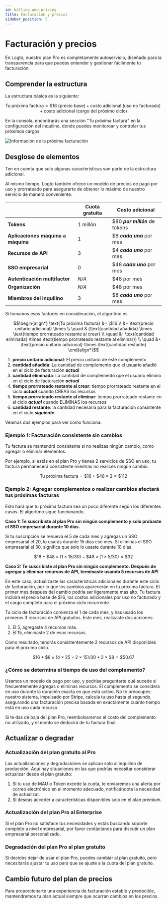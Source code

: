 ```yaml
---
id: billing-and-pricing
title: Facturación y precios
sidebar_position: 5
---
```


# Facturación y precios

En Logto, nuestro plan Pro es completamente autoservicio, diseñado para la transparencia para que puedas entender y gestionar fácilmente tu facturación.

## Comprender la estructura

La estructura básica es la siguiente:

```math
\text{Tu próxima factura} = \$16\text{ (precio base)} + \text{costo adicional (uso no facturado)} + \text{costo adicional (cargo del próximo ciclo)}
```

En la consola, encontrarás una sección "Tu próxima factura" en la configuración del inquilino, donde puedes monitorear y controlar tus próximos cargos.

![Información de la próxima facturación](./assets/next-billing-info.png)

## Desglose de elementos

Ten en cuenta que solo algunas características son parte de la estructura adicional.

Al mismo tiempo, Logto también ofrece un modelo de precios de pago por uso y prorrateado para asegurarte de obtener lo máximo de nuestro servicio de manera conveniente.

|                                    | Cuota gratuita | Costo adicional                |
| ---------------------------------- | -------------- | ------------------------------ |
| **Tokens**                         | 1 millón       | $80 **_por millón_** de tokens |
| **Aplicaciones máquina a máquina** | 1              | $8 **_cada una_** por mes      |
| **Recursos de API**                | 3              | $4 **_cada uno_** por mes      |
| **SSO empresarial**                | 0              | $48 **_cada uno_** por mes     |
| **Autenticación multifactor**      | _N/A_          | $48 por mes                    |
| **Organización**                   | _N/A_          | $48 por mes                    |
| **Miembros del inquilino**         | 3              | $8 **_cada uno_** por mes      |

Si tomamos esos factores en consideración, el algoritmo es

```math
\begin{align*}
\text{Tu próxima factura} &= \$16 \\
&+ \text{precio unitario adicional} \times \\
\quad & (\text{cantidad añadida} \times \text{tiempo prorrateado restante al crear} \\
\quad &- \text{cantidad eliminada} \times \text{tiempo prorrateado restante al eliminar}) \\
\quad &+ \text{precio unitario adicional} \times \text{cantidad restante}
\end{align*}
```

1. **precio unitario adicional**: El precio unitario de este complemento
2. **cantidad añadida**: La cantidad de complemento que el usuario añadió en el ciclo de facturación **_actual_**
3. **cantidad eliminada**: La cantidad de complemento que el usuario eliminó en el ciclo de facturación **_actual_**
4. **tiempo prorrateado restante al crear**: tiempo prorrateado restante en el ciclo **_actual_** cuando CREAS los recursos
5. **tiempo prorrateado restante al eliminar**: tiempo prorrateado restante en el ciclo **_actual_** cuando ELIMINAS los recursos
6. **cantidad restante**: la cantidad necesaria para la facturación consistente en el ciclo **_siguiente_**

Veamos dos ejemplos para ver cómo funciona.

### Ejemplo 1: Facturación consistente sin cambios

Tu factura se mantendrá consistente si no realizas ningún cambio, como agregar o eliminar elementos.

Por ejemplo, si estás en el plan Pro y tienes 2 servicios de SSO en uso, tu factura permanecerá consistente mientras no realices ningún cambio.

```math
\text{Tu próxima factura} = \$ 16 + \$ 48 \times 2 = \$ 112
```

### Ejemplo 2: Agregar complementos o realizar cambios afectará tus próximas facturas

Esto hará que tu próxima factura sea un poco diferente según los diferentes casos. El algoritmo sigue funcionando.

**Caso 1: Te suscribiste al plan Pro sin ningún complemento y solo probaste el SSO empresarial durante 10 días.**

Si tu suscripción se renueva el 5 de cada mes y agregas un SSO empresarial el 20, lo usarás durante 15 días ese mes. Si eliminas el SSO empresarial el 30, significa que solo lo usaste durante 10 días.

```math
\$16 + \$48 \times (1 \times 15 / 30) - \$48 \times (1 \times 5 / 30) = \$32
```

**Caso 2: Te suscribiste al plan Pro sin ningún complemento. Después de agregar y eliminar recursos de API, terminaste usando 5 recursos de API**

En este caso, actualizaste las características adicionales durante este ciclo de facturación, por lo que los cambios aparecerán en tu próxima factura. El primer mes después del cambio podría ser ligeramente más alto. Tu factura incluirá el precio base de $16, los costos adicionales por uso no facturado y el cargo completo para el próximo ciclo recurrente.

Tu ciclo de facturación comienza el 1 de cada mes, y has usado los primeros 3 recursos de API gratuitos. Este mes, realizaste dos acciones:

1. El 5, agregaste 4 recursos más.
2. El 15, eliminaste 2 de esos recursos.

Como resultado, tendrás consistentemente 2 recursos de API disponibles para el próximo ciclo.

```math
\$16 + \$8 \times (4 \times 25 - 2 \times 15) / 30 + 2 \times \$8 = \$50.67
```

### ¿Cómo se determina el tiempo de uso del complemento?

Usamos un modelo de pago por uso, y podrías preguntarte qué sucede si frecuentemente agregas o eliminas recursos. El complemento se considera en uso durante la duración exacta en que está activo. No te preocupes: nuestro sistema, impulsado por Stripe, calcula tu uso hasta el segundo, asegurando una facturación precisa basada en exactamente cuánto tiempo está en uso cada recurso.

Si te das de baja del plan Pro, reembolsaremos el costo del complemento no utilizado, y el monto se deducirá de tu factura final.

## Actualizar o degradar

### Actualización del plan gratuito al Pro

Las actualizaciones y degradaciones se aplican solo al inquilino de producción. Aquí hay situaciones en las que podrías necesitar considerar actualizar desde el plan gratuito:

1. Si tu uso de MAU o Token excede la cuota, te enviaremos una alerta por correo electrónico en el momento adecuado, notificándote la necesidad de actualizar.
2. Si deseas acceder a características disponibles solo en el plan premium.

### Actualización del plan Pro al Enterprise

Si el plan Pro no satisface tus necesidades y estás buscando soporte completo a nivel empresarial, por favor contáctanos para discutir un plan empresarial personalizado.

### Degradación del plan Pro al plan gratuito

Si decides dejar de usar el plan Pro, puedes cambiar al plan gratuito, pero necesitarás ajustar tu uso para que se ajuste a la cuota del plan gratuito.

## Cambio futuro del plan de precios

Para proporcionarte una experiencia de facturación estable y predecible, mantendremos tu plan actual siempre que ocurran cambios en los precios.
